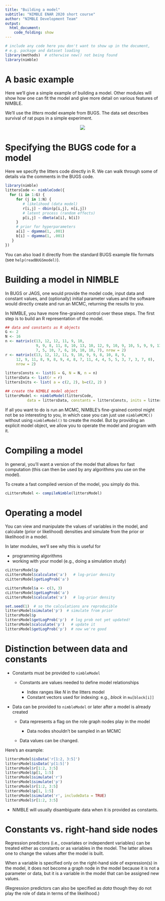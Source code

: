 ```yaml
---
title: "Building a model"
subtitle: "NIMBLE ENAR 2020 short course"
author: "NIMBLE Development Team"
output:
  html_document:
    code_folding: show
---
```


```r
# include any code here you don't want to show up in the document,
# e.g. package and dataset loading
library(methods)  # otherwise new() not being found 
library(nimble)
```

# A basic example

Here we'll give a simple example of building a model. Other modules will show how one can fit the model and give more detail on various features of NIMBLE.

We'll use the *litters* model example from BUGS. The data set describes survival of rat pups in a simple experiment.

<center><img src="littersDAG.jpg"></center>


# Specifying the BUGS code for a model

Here we specify the litters code directly in R. We can walk through some of details via the comments in the BUGS code.


```r
library(nimble)
littersCode <- nimbleCode({
  for (i in 1:G) {
     for (j in 1:N) {
        # likelihood (data model)
        r[i,j] ~ dbin(p[i,j], n[i,j])
        # latent process (random effects)
        p[i,j] ~ dbeta(a[i], b[i]) 
     }
     # prior for hyperparameters
     a[i] ~ dgamma(1, .001)
     b[i] ~ dgamma(1, .001)
   }
})
```


You can also load it directly from the standard BUGS example file formats (see `help(readBUGSmodel)`).

# Building a model in NIMBLE

In BUGS or JAGS, one would provide the model code, input data and constant values, and (optionally) initial parameter values and the software would directly create and run an MCMC, returning the results to you.

In NIMBLE, you have more fine-grained control over these steps. The first step is to build an R representation of the model.

```r
## data and constants as R objects
G <- 2
N <- 16
n <- matrix(c(13, 12, 12, 11, 9, 10, 
              9, 9, 8, 11, 8, 10, 13, 10, 12, 9, 10, 9, 10, 5, 9, 9, 13, 
              7, 5, 10, 7, 6, 10, 10, 10, 7), nrow = 2)
r <- matrix(c(13, 12, 12, 11, 9, 10, 9, 9, 8, 10, 8, 9, 
     12, 9, 11, 8, 9, 8, 9, 4, 8, 7, 11, 4, 4, 5, 5, 3, 7, 3, 7, 0), 
     nrow = 2)
              
littersConsts <- list(G = G, N = N, n = n)
littersData <- list(r = r)
littersInits <- list( a = c(2, 2), b=c(2, 2) )

## create the NIMBLE model object
littersModel <- nimbleModel(littersCode, 
          data = littersData, constants = littersConsts, inits = littersInits)
```

If all you want to do is run an MCMC, NIMBLE's fine-grained control might not be so interesting to you, in which case you can just use `nimbleMCMC()` without using `nimbleModel()` to create the model. But by providing an explicit model object, we allow you to operate the model and program with it.

# Compiling a model

In general, you'll want a version of the model that allows for fast computation (this can then be used by any algorithms you use on the model).

To create a fast compiled version of the model, you simply do this.

```r
cLittersModel <- compileNimble(littersModel)
```
# Operating a model

You can view and manipulate the values of variables in the model, and calculate (prior or likelihood) densities and simulate from the prior or likelihood in a model.

In later modules, we'll see why this is useful for

 - programming algorithms
 - working with your model (e.g., doing a simulation study)

```r
cLittersModel$p
cLittersModel$calculate('a')   # log-prior density
cLittersModel$getLogProb('a')

cLittersModel$a <- c(3, 3)
cLittersModel$getLogProb('a')
cLittersModel$calculate('a')   # log-prior density

set.seed(1)  # so the calculations are reproducible
littersModel$simulate('p')  # simulate from prior
littersModel$p
littersModel$getLogProb('p')  # log prob not yet updated!
littersModel$calculate('p')   # update it
littersModel$getLogProb('p')  # now we're good
```

# Distinction between data and constants

- Constants must be provided to `nimbleModel`

    - Constants are values needed to define model relationships

        - Index ranges like *N* in the litters model
        - Constant vectors used for indexing: e.g., *block* in `mu[block[i]]`

- Data can be provided to `nimbleModel` or later after a model is already created

    - Data represents a flag on the role graph nodes play in the model

        - Data nodes shouldn't be sampled in an MCMC

    - Data values can be changed.

Here's an example:



```r
littersModel$isData('r[1:2, 3:5]')
littersModel$isData('p[1:5]')
littersModel$r[1:2, 3:5]
littersModel$p[1, 1:5]
littersModel$simulate('r')
littersModel$simulate('p')
littersModel$r[1:2, 3:5]
littersModel$p[1, 1:5]
littersModel$simulate('r', includeData = TRUE)
littersModel$r[1:2, 3:5]
```

- NIMBLE will usually disambiguate data when it is provided as constants.

# Constants vs. right-hand side nodes

Regression predictors (i.e., covariates or independent variables) can be treated either as constants or as variables in the model. The latter allows one to change the values after the model is built. 

When a variable is specified only on the right-hand side of expression(s) in the model, it does not become a graph node in the model because it is not a parameter or data, but it is a variable in the model that can be assigned new values. 

(Regression predictors can also be specified as *data* though they do not play the role of data in terms of the likelihood.)

